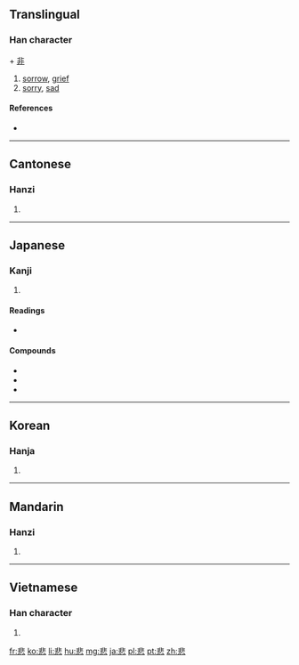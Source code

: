 ==Translingual==

===Han character===
{{Han char|rn=61|rad=心|as=08|sn=12|four=1133<sub>1</sub>|canj=中卜心 (LYP)}} + [[非]]

# [[sorrow]], [[grief]]
# [[sorry]], [[sad]]

====References====
* {{Han ref|kx=0388.370|dkj=10720|dj=0721.290|hdz=42310.040|uh=60B2|ud=24754|bh=B464|bd=46180}}

----

==Cantonese==

===Hanzi===
{{yue-hanzi|jyut=|y=bei1}}

# {{defn|lang=yue|sort=心08}}

----

==Japanese==

===Kanji===
{{ja-kanji|grade=3|rs=心08}}

# {{defn|lang=ja|sort=心08}}

====Readings====
* {{ja-readings|on=[[ひ]] ([[hi]])|kun=[[かなしい]] ([[悲しい]], [[kanashii]]), [[かなしむ]] ([[悲しむ]], [[kanashimu]]), [[かなしみ]] ([[悲しみ]], [[kanashimi]])}}

====Compounds====
* {{term|悲劇||[[tragedy]]|tr=[[ひげき]], [[higeki]]|lang=ja|sc=Jpan}}
* {{term|悲鳴||[[scream]]|tr=[[ひめい]], [[himei]]|lang=ja|sc=Jpan}}
* {{term|悲喜||joys and sorrows|tr=[[ひき]], [[hiki]]|lang=ja|sc=Jpan}}

----

==Korean==

===Hanja===
{{ko-hanja|hangeul=비|eumhun=|rv=bi|mr=pi|y=pi}}

# {{defn|lang=ko|sort=心08}}

----

==Mandarin==

===Hanzi===
{{cmn-hanzi|pin=[[bēi]] ([[bei1]])|wg=pei<sup>1</sup>}}

# {{defn|lang=cmn|sort=心08}}

----

==Vietnamese==

===Han character===
{{vi-hantu|[[bi]], [[bây]], [[bầy]], [[bay]]|rs=心08}}

# {{defn|lang=vi|sort=心08}}

[[fr:悲]]
[[ko:悲]]
[[li:悲]]
[[hu:悲]]
[[mg:悲]]
[[ja:悲]]
[[pl:悲]]
[[pt:悲]]
[[zh:悲]]